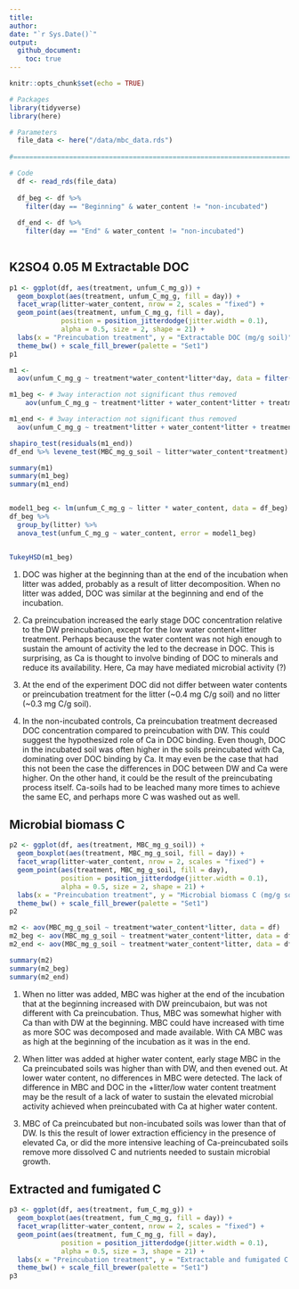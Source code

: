 ```yaml
---
title: 
author: 
date: "`r Sys.Date()`"
output: 
  github_document:
    toc: true
---
```


```r
knitr::opts_chunk$set(echo = TRUE)
```

```r
# Packages
library(tidyverse)
library(here)

# Parameters
  file_data <- here("/data/mbc_data.rds")
  
#===========================================================================

# Code
  df <- read_rds(file_data)
  
  df_beg <- df %>% 
    filter(day == "Beginning" & water_content != "non-incubated")
  
  df_end <- df %>% 
    filter(day == "End" & water_content != "non-incubated")
 
```

## K2SO4 0.05 M Extractable DOC
```r
p1 <- ggplot(df, aes(treatment, unfum_C_mg_g)) + 
  geom_boxplot(aes(treatment, unfum_C_mg_g, fill = day)) + 
  facet_wrap(litter~water_content, nrow = 2, scales = "fixed") + 
  geom_point(aes(treatment, unfum_C_mg_g, fill = day), 
             position = position_jitterdodge(jitter.width = 0.1),
             alpha = 0.5, size = 2, shape = 21) +
  labs(x = "Preincubation treatment", y = "Extractable DOC (mg/g soil)") +
  theme_bw() + scale_fill_brewer(palette = "Set1")
p1

m1 <- 
  aov(unfum_C_mg_g ~ treatment*water_content*litter*day, data = filter(df, water_content != "non-incubated"))

m1_beg <- # 3way interaction not significant thus removed
    aov(unfum_C_mg_g ~ treatment*litter + water_content*litter + treatment*water_content, data = df_beg)

m1_end <- # 3way interaction not significant thus removed 
  aov(unfum_C_mg_g ~ treatment*litter + water_content*litter + treatment*water_content, data = df_end)

shapiro_test(residuals(m1_end))
df_end %>% levene_test(MBC_mg_g_soil ~ litter*water_content*treatment)

summary(m1)
summary(m1_beg)
summary(m1_end)


model1_beg <- lm(unfum_C_mg_g ~ litter * water_content, data = df_beg)
df_beg %>%
  group_by(litter) %>%
  anova_test(unfum_C_mg_g ~ water_content, error = model1_beg)


TukeyHSD(m1_beg)
```

1. DOC was higher at the beginning than at the end of the incubation when litter was added, probably as a result of litter decomposition. When no litter was added, DOC was similar at the beginning and end of the incubation. 

2. Ca preincubation increased the early stage DOC concentration relative to the DW preincubation, except for the low water content+litter treatment. Perhaps because the water content was not high enough to sustain the amount of activity the led to the decrease in DOC. This is surprising, as Ca is thought to involve binding of DOC to minerals and reduce its availability. Here, Ca may have mediated microbial activity (?)

3. At the end of the experiment DOC did not differ between water contents or preincubation treatment for the litter (~0.4 mg C/g soil) and no litter (~0.3 mg C/g soil).

4. In the non-incubated controls, Ca preincubation treatment decreased DOC concentration compared to preincubation with DW. This could suggest the hypothesized role of Ca in DOC binding. Even though, DOC in the incubated soil was often higher in the soils preincubated with Ca, dominating over DOC binding by Ca. It may even be the case that had this not been the case the differences in DOC between DW and Ca were higher. On the other hand, it could be the result of the preincubating process itself. Ca-soils had to be leached many more times to achieve the same EC, and perhaps more C was washed out as well.


## Microbial biomass C
```r
p2 <- ggplot(df, aes(treatment, MBC_mg_g_soil)) + 
  geom_boxplot(aes(treatment, MBC_mg_g_soil, fill = day)) + 
  facet_wrap(litter~water_content, nrow = 2, scales = "fixed") + 
  geom_point(aes(treatment, MBC_mg_g_soil, fill = day), 
             position = position_jitterdodge(jitter.width = 0.1),
             alpha = 0.5, size = 2, shape = 21) +
  labs(x = "Preincubation treatment", y = "Microbial biomass C (mg/g soil)") +
  theme_bw() + scale_fill_brewer(palette = "Set1")
p2

m2 <- aov(MBC_mg_g_soil ~ treatment*water_content*litter, data = df)
m2_beg <- aov(MBC_mg_g_soil ~ treatment*water_content*litter, data = df_beg)
m2_end <- aov(MBC_mg_g_soil ~ treatment*water_content*litter, data = df_end)

summary(m2)
summary(m2_beg)
summary(m2_end)
```

1. When no litter was added, MBC was higher at the end of the incubation that at the beginning increased with DW preincubaion, but was not different with Ca preincubation. Thus, MBC was somewhat higher with Ca than with DW at the beginning. MBC could have increased with time as more SOC was decomposed and made available. With CA MBC was as high at the beginning of the incubation as it was in the end.

2. When litter was added at higher water content, early stage MBC in the Ca preincubated soils was higher than with DW, and then evened out. At lower water content, no differences in MBC were detected. The lack of difference in MBC and DOC in the +litter/low water content treatment may be the result of a lack of water to sustain the elevated microbial activity achieved when preincubated with Ca at higher water content.

3. MBC of Ca preincubated but non-incubated soils was lower than that of DW. Is this the result of lower extraction efficiency in the presence of elevated Ca, or did the more intensive leaching of Ca-preincubated soils remove more dissolved C and nutrients needed to sustain microbial growth.


## Extracted and fumigated C
```r
p3 <- ggplot(df, aes(treatment, fum_C_mg_g)) + 
  geom_boxplot(aes(treatment, fum_C_mg_g, fill = day)) + 
  facet_wrap(litter~water_content, nrow = 2, scales = "fixed") + 
  geom_point(aes(treatment, fum_C_mg_g, fill = day), 
             position = position_jitterdodge(jitter.width = 0.1),
             alpha = 0.5, size = 3, shape = 21) +
  labs(x = "Preincubation treatment", y = "Extractable and fumigated C (mg/g soil)") +
  theme_bw() + scale_fill_brewer(palette = "Set1")
p3
```
